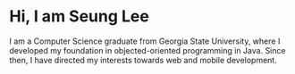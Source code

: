 # Hi, I am Seung Lee

I am a Computer Science graduate from Georgia State University, where I developed my foundation in objected-oriented programming in Java. Since then, I have directed my interests towards web and mobile development. 
